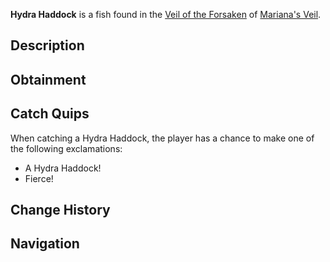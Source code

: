 {{FishInfobox
|image          = Hydra Haddock.png
|rarity         = Common
|sea            = First Sea
|location       = [[Veil of the Forsaken]]
|sublocation    = 
|sources        = Fishing Rod
|radar_location = 
|xp             = 160
|weather        = Windy
|time           = 
|season         = 
|bait           = Insect
|base_weight    = 47
|base_value     = 400
|weight_range   = 26
|base_chance    = 65
|base_resil     = 90
}}
'''Hydra Haddock''' is a {{Rarity|Common}} fish found in the [[Veil of the Forsaken]] of [[Mariana's Veil]].

== Description ==
{{Description|A small, hydra-type fish with dark scales and glowing eyes.|Bestiary Entry}}

== Obtainment ==
{{Description|A steady fish, commonly spotted during windy conditions.|Bestiary Hint}}
{{Fish Availability|
Mariana's Veil/Scylla Hunt
Mariana's Veil/Veil of the Forsaken
|top_rods      = 
Leviathan's Fang Rod\304500.4\257406.26;
Trident Rod\299421.03\187323.23;
Free Spirit Rod\296353.06\187093.79;
Azure Of Lagoon\292595.47\185725.37;
No-Life Rod\290276.44\269048.74;
Long Rod\263444.31\296336.88;
Resourceful Rod\273486.1\276959.93;
Fungal Rod\279754.72\269945.45;
Firefly Rod\277859.08\304162.59;
Rapid Rod\284223.46\282146.12;
Fast Rod\280220.17\280220.17;
Antler Rod\261889.36\252706.52;
Verdant Shear Rod\275324.37\265758.28;
Blazebringer Rod\274289.11\237929.84;
Zeus Rod\272601.75\236466.15;
Challenger's Rod\272120.41\245294.23;
Seraphic Rod\267989.58\267989.58;
Depthseeker Rod\267303.97\238392.09;
Volcanic Rod\266274.17\230977.34;
Avalanche Rod\264435.07\219531.05;
Rod Of The Depths\262197.64\222938.6;
Rod Of The Forgotten Fang\261310.34\244712.17;
Ethereal Prism Rod\254388.12\174515.4;
Rod Of The Exalted One\253182.24\209004.93;
Steady Rod\141517.55\129255.18
|recommended   = Trident Rod
}}

== Catch Quips ==
When catching a Hydra Haddock, the player has a chance to make one of the following exclamations:
* A Hydra Haddock!
* Fierce!

== Change History ==
{{Change History|{{subst:Current Version}}}}

== Navigation ==
{{Fish Navbox|Veil of the Forsaken}}